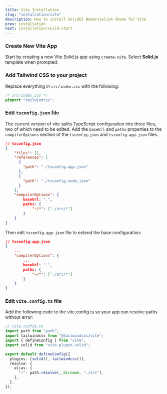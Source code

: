 ```yaml
---
title: Vite Installation
slug: "installation/vite"
description: How to install SolidUI Neobrutalism theme for Vite
prev: installation
next: installation/solid-start
---
```


### Create New Vite App

Start by creating a new Vite Solid.js app using `create-vite`. Select **Solid.js** template when prompted:

<NpmCommand type="create" command="vite@latest" />

### Add Tailwind CSS to your project

<NpmCommand type="install" command="tailwindcss @tailwindcss/vite" />

Replace everything in `src/index.css` with the following:

```css
/* src/index.css */
@import "tailwindcss";
```

### Edit `tsconfig.json` file

The current version of vite splits TypeScript configuration into three files, two of which need to be edited. Add the `baseUrl` and `paths` properties to the `compilerOptions` section of the `tsconfig.json` and `tsconfig.app.json` files:

```json ins={13-16}
// tsconfig.json
{
    "files": [],
    "references": [
      {
        "path": "./tsconfig.app.json"
      },
      {
        "path": "./tsconfig.node.json"
      }
    ],
    "compilerOptions": {
        baseUrl: ".",
        paths: {
            "~/*": ["./src/*"]
        }
    }
}
```

Then edit `tsconfig.app.json` file to extend the base configuration:

```json ins={6-9}
// tsconfig.app.json
{
    ...
    "compilerOptions": {
        ...
        baseUrl: ".",
        paths: {
            "~/*": ["./src/*"]
        }
    }
}
```

### Edit `vite.config.ts` file

Add the following code to the vite.config.ts so your app can resolve paths without error:

```ts ins={2,3,8-13}
// vite.config.ts
import path from "path";
import tailwindcss from "@tailwindcss/vite";
import { defineConfig } from "vite";
import solid from "vite-plugin-solid";

export default defineConfig({
  plugins: [solid(), tailwindcss()],
  resolve: {
    alias: {
      "~": path.resolve(__dirname, "./src"),
    },
  },
});
```
